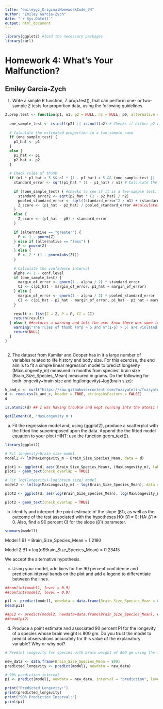 ```yaml
---
title: "emileygz_OriginalHomeworkCode_04"
author: "Emiley Garcia-Zych"
date: "`r Sys.Date()`"
output: html_document
---
```


```r
library(ggplot2) #load the necessary packages
library(curl)
```

# Homework 4: What's Your Malfunction?

## Emiley Garcia-Zych

1)  Write a simple R function, Z.prop.test(), that can perform one- or two- sample Z tests for proportion data, using the following guidelines.

```r
Z.prop.test <- function(p1, n1, p2 = NULL, n2 = NULL, p0, alternative = "two.sided", conf.level = 0.95) { # defines a new fucntion "Z.prop.test()" that takes the arguments "p1" and "p2", sample sizes "n1" and "n2", null hypothesis proportion "p0", the type of test, and confidence level of 95%. If p2 and n2 are not provided, the test will be able to run a one-sample test. 
  
  one_sample_test <- is.null(p2) || is.null(n2) # Checks if either p2 or n2 is NULL to determine one-sample or two-sample test
  
  # Calculate the estimated proportion in a two-sample case
  if (one_sample_test) {
    p1_hat <- p1
  } 
  else {
    p1_hat <- p1
    p2_hat <- p2
  }
  
  # Check rules of thumb
  if (n1 * p1_hat > 5 && n1 * (1 - p1_hat) > 5 && (one_sample_test || (n2 * p2_hat > 5 && n2 * (1 - p2_hat) > 5))) { ##makes sure both samples are large enough to run the tests. 
    standard_error <- sqrt(p1_hat * (1 - p1_hat) / n1) # Calculate the standard error
    
    if (!one_sample_test) { #checks to see if it is a two-sample test. If it is a one-sample test, it continues to the else...
      standard_error2 <- sqrt(p2_hat * (1 - p2_hat) / n2)
      pooled_standard_error <- sqrt((standard_error^2 / n1) + (standard_error2^2 / n2))
      Z_score <- (p1_hat - p2_hat) / pooled_standard_error ##calculates Z statistic 
    } 
    else {
      Z_score <- (p1_hat - p0) / standard_error
    }
    
    if (alternative == "greater") {
      P <- 1 - pnorm(Z)
    } else if (alternative == "less") {
      P <- pnorm(Z)
    } else {
      P <- 2 * (1 - pnorm(abs(Z)))
    }
    
    # Calculate the confidence interval
    alpha <- 1 - conf.level
    if (one_sample_test) {
      margin_of_error <- qnorm(1 - alpha / 2) * standard_error
      CI <- c(p1_hat - margin_of_error, p1_hat + margin_of_error)
    } else {
      margin_of_error <- qnorm(1 - alpha / 2) * pooled_standard_error
      CI <- c(p1_hat - p2_hat - margin_of_error, p1_hat - p2_hat + margin_of_error)
    } 
    
    result <- list(Z = Z, P = P, CI = CI)
    return(result)
  } else { ##returns a warning and lets the user know there was some issue with the data. 
    warning("The rules of thumb (n*p > 5 and n*(1-p) > 5) are violated. The results may not be valid.")
    return(NULL)
  }
}
  
```

2)  The dataset from Kamilar and Cooper has in it a large number of variables related to life history and body size. For this exercise, the end aim is to fit a simple linear regression model to predict longevity (MaxLongevity_m) measured in months from species' brain size (Brain_Size_Species_Mean) measured in grams. Do the following for both longevity\~brain size and log(longevity)\~log(brain size):

```r
k_and_c <- curl("https://raw.githubusercontent.com/fuzzyatelin/fuzzyatelin.github.io/master/AN588_Fall23/KamilarAndCooperData.csv")
d <- read.csv(k_and_c, header = TRUE, stringsAsFactors = FALSE)
d
```

```r
is.atomic(d) ## I was having trouble and kept running into the atomic value error. 
```

```r
getElement(d, 'MaxLongevity_m')
```

a)  Fit the regression model and, using {ggplot2}, produce a scatterplot with the fitted line superimposed upon the data. Append the the fitted model equation to your plot (HINT: use the function geom_text()).

```r
library(ggplot2)

# Fit longevity~brain size model
model1 <- lm(MaxLongevity_m ~ Brain_Size_Species_Mean, data = d)

plot1 <- ggplot(d, aes((Brain_Size_Species_Mean), (MaxLongevity_m), label = rownames(d))) + geom_smooth(method = "lm", formula = y ~ x, color = "pink") 
plot1 + geom_text(check_overlap = TRUE)

```

```r
# Fit log(longevity)~log(brain size) model
model2 <- lm(log(MaxLongevity_m) ~ log(Brain_Size_Species_Mean), data = d)

plot2 <- ggplot(d, aes(log(Brain_Size_Species_Mean), log(MaxLongevity_m), label = rownames(d)))+ geom_smooth(method = "lm", formula = y ~ x, color = "red") 

plot2 + geom_text(check_overlap = TRUE)

```

b) Identify and interpret the point estimate of the slope (β1), as well as the outcome of the test associated with the hypotheses H0: β1 = 0; HA: β1 ≠ 0. Also, find a 90 percent CI for the slope (β1) parameter.

```r
summary(model1)
```
Model 1
B1 = Brain_Size_Species_Mean = 1.2180

Model 2
B1 = log(d$Brain_Size_Species_Mean) = 0.23415

We accept the alternative hypothesis. 

c) Using your model, add lines for the 90 percent confidence and prediction interval bands on the plot and add a legend to differentiate between the lines.

```r
##confint(model1, level = 0.9)
##confint(model2, level = 0.9)

pi1 <- predict(model1, newdata = data.frame(Brain_Size_Species_Mean = 800), interval = "prediction", level = 0.90)
head(pi1)

##pi2 <- predict(model2, newdata=data.frame(Brain_Size_Species_Mean), ##interval = "prediction", level = 0.90)
##head(pi2)
```
d) Produce a point estimate and associated 90 percent PI for the longevity of a species whose brain weight is 800 gm. Do you trust the model to predict observations accurately for this value of the explanatory variable? Why or why not?

```r
# Predict longevity for species with brain weight of 800 gm using the first model

new_data <- data.frame(Brain_Size_Species_Mean = 800)
predicted_longevity <- predict(model1, newdata = new_data)

# 90% prediction interval
pi <- predict(model1, newdata = new_data, interval = "prediction", level = 0.9)

print("Predicted Longevity:")
print(predicted_longevity)
print("90% Prediction Interval:")
print(pi)
```
